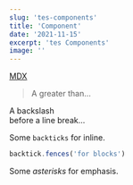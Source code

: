 ```yaml
---
slug: 'tes-components'
title: 'Component'
date: '2021-11-15'
excerpt: 'tes Components'
image: ''
---
```


[MDX](https://mdxjs.com "title")

> A greater than…

A backslash\
before a line break…

Some `backticks` for inline.

```js
backtick.fences('for blocks')
```

Some *asterisks* for emphasis.